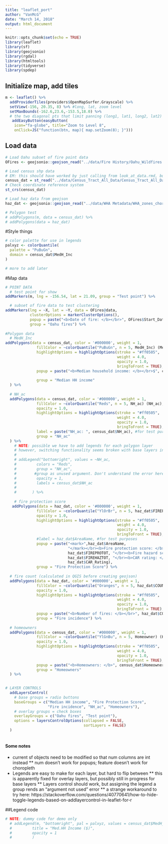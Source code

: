 ```yaml
---
title: "leaflet_port"
author: "VanMcG"
date: "March 14, 2018"
output: html_document
---
```


```r
knitr::opts_chunk$set(echo = TRUE)
library(leaflet)
library(sf)
library(geojsonio)
library(rgdal)
library(htmltools)
library(tidyverse)
library(spdep)
```


## Initialize map, add tiles
```r
m <- leaflet() %>%
  addProviderTiles(providers$OpenMapSurfer.Grayscale) %>%
  setView(-156, 20.35, 8) %>% #long, lat, zoom level 
  setMaxBounds(-162.6,23.6,-153.5,18.0) %>% 
  # the two diagonal pts that limit panning (long1, lat1, long2, lat2)
   addEasyButton(easyButton(
    icon="fa-globe", title="Zoom to Level 8",
    onClick=JS("function(btn, map){ map.setZoom(8); }")))

```

## Load data
```r
# Load Oahu subset of fire point data
OFires <- geojsonio::geojson_read("../data/Fire History/Oahu_Wildfires.geojson", what = "sp")

# Load census shp data
# EM: this should have worked by just calling from look_at_data.rmd, but whatever
census_dat = st_read("../data/Census_Tract_All_Data/Census_Tract_All_Data.shp")
# Check coordinate reference system
st_crs(census_dat)

# Load haz data from geojson
haz_dat <- geojsonio::geojson_read("../data/WHA Metadata/WHA_zones_choro.geojson", what = "sp")

# Polygon test
# addPolygons(m, data = census_dat) %>%
# addPolygons(data = haz_dat)
```


#Style things
``` r
# color palette for use in legends
palxyz <- colorQuantile(
  palette = "PuBuGn",
  domain = census_dat$MedH_Inc
)

# more to add later
```

#Map data
```r

# POINT DATA
  # test point for show
addMarkers(m, lng = -156.54, lat = 21.09, group = "Test point") %>% 

  # subset of fire data to test clustering
addMarkers(lng = ~X, lat = ~Y, data = OFires@data, 
           clusterOptions = markerClusterOptions(),
           popup = paste("<b>Date of fire: </b></br>", OFires$Start_Date),
           group = "Oahu fires") %>% 
  
#Polygon data
  # MedH_Inc
addPolygons(data = census_dat, color = '#000000', weight = 1,
              fillColor = ~colorQuantile("PuBuGn", n = 5, MedH_Inc) (MedH_Inc),
              highlightOptions = highlightOptions(stroke = "#ff0505", 
                                                  weight = 4.0,
                                                  opacity = 1.0,
                                                  bringToFront = TRUE),
              popup = paste("<b>Median household income: </b></br>$", census_dat$MedH_Inc), #for test purposes
             
              group = "Median HH income"
  ) %>%
  
  # NH_ac
  addPolygons(data = census_dat, color = '#000000', weight = 1,
              fillColor = ~colorQuantile("Reds", n = 5, NH_ac) (NH_ac),
              opacity = 1.0,
              highlightOptions = highlightOptions(stroke = "#ff0505", 
                                                  weight = 4.0,
                                                  opacity = 1.0,
                                                  bringToFront = TRUE),
              label = paste("NH_ac: ", census_dat$NH_ac), #for test purposes
              group = "NH_ac"
  ) %>%
    # NOTE: possible we have to add legends for each polygon layer 
    # however, switching functionality seems broken with base layers in library
    #
    # addLegend("bottomright", values = ~NH_ac,
    #         colors = "Reds",
    #         group = "NH_ac",
    #        #group as unused argument. Don't understand the error here
    #         opacity = 1,
    #         labels = census_dat$NH_ac
    #       
    #       ) %>%
  
    # fire protection score
   addPolygons(data = haz_dat, color = '#000000', weight = 1,
              fillColor = ~colorQuantile("YlOrBr", n = 5, haz_dat$FIREPROTOT) (FIREPROTOT),
              opacity = 1.0,
              highlightOptions = highlightOptions(stroke = "#ff0505", 
                                                  weight = 4.0,
                                                  opacity = 1.0,
                                                  bringToFront = TRUE),
              #label = haz_dat$AreaName, #for test purposes
              popup = paste("<mark>",haz_dat$AreaName,
                            "</mark></br><b>Fire protection score: </b>",
                            haz_dat$FIREPROTOT, "</br><b>Fire hazard score: </b>",
                            haz_dat$FIREHAZTOT, "</br><b>CAR rating: </b>",
                            haz_dat$CAR_Rating),
              group = "Fire Protection Score") %>%
  
  # fire count (calculated in QGIS before creating geojson)
  addPolygons(data = haz_dat, color = '#000000', weight = 1,
              fillColor = ~colorQuantile("Oranges", n = 5, haz_dat$COUNT) (COUNT),
              opacity = 1.0,
              highlightOptions = highlightOptions(stroke = "#ff0505", 
                                                  weight = 4.0,
                                                  opacity = 1.0,
                                                  bringToFront = TRUE),
              popup = paste("<b>Number of fires: </b></br>", haz_dat$COUNT),
              group = "Fire incidence") %>%
  
  # homeowners
  addPolygons(data = census_dat, color = '#000000', weight = 1,
              fillColor = ~colorQuantile("YlGnBu", n = 5, Homeowner) (Homeowner),
              opacity = 1.0,
              highlightOptions = highlightOptions(stroke = "#ff0505",
                                                  weight = 4.0,
                                                  opacity = 1.0,
                                                  bringToFront = TRUE),
              popup = paste("<b>Homeowners: </b>", census_dat$Homeowner,"%"), #for test purposes
              group = "Homeowners"
  ) %>%
  

# LAYER CONTROLS
  addLayersControl(
    # base groups = radio buttons
    baseGroups = c("Median HH income", "Fire Protection Score", 
                   "Fire incidence", "NH_ac", "Homeowners"),
    # overlay groups = check boxes
    overlayGroups = c("Oahu fires", "Test point"),
    options = layersControlOptions(collapsed = FALSE,
                                   sortLayers = FALSE)
  ) 
  


```

#### Some notes
* current sf objects need to be modified so that num columns are int instead
** num doesn't work for popups; feature doesn't work for choropleth
* Legends are easy to make for each layer, but hard to flip between
** this is apparently fixed for overlay layers, but possibly still in progress for base layers
** Layers control should work, but assigning the legend a group rends an "argument not used" error
** a strange workaround to try here: https://stackoverflow.com/questions/40770641/how-to-hide-toggle-legends-based-on-addlayercontrol-in-leaflet-for-r


##Legend code
```r
# NOTE: dummy code for demo only
  # addLegend(m, "bottomright", pal = palxyz, values = census_dat$MedH_Inc,
  #         title = "Med.HH Income ($)",
  #         opacity = 1
  #         )
```


